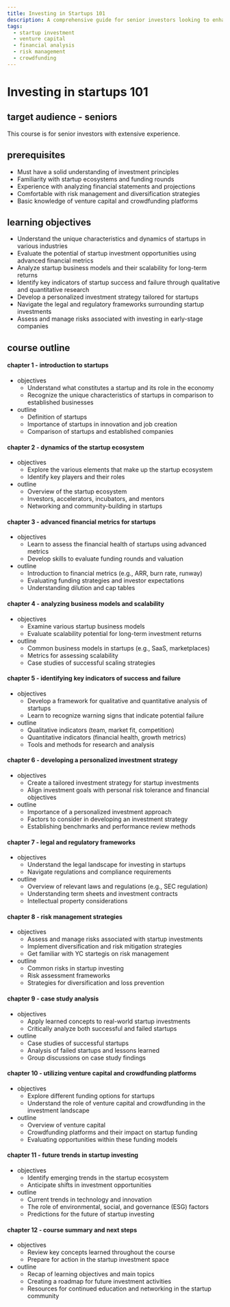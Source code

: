 ```yaml
---
title: Investing in Startups 101
description: A comprehensive guide for senior investors looking to enhance their skills in startup investments.
tags:
  - startup investment
  - venture capital
  - financial analysis
  - risk management
  - crowdfunding
---
```


# Investing in startups 101

## target audience - seniors
This course is for senior investors with extensive experience.

## prerequisites

- Must have a solid understanding of investment principles
- Familiarity with startup ecosystems and funding rounds
- Experience with analyzing financial statements and projections
- Comfortable with risk management and diversification strategies
- Basic knowledge of venture capital and crowdfunding platforms

## learning objectives

- Understand the unique characteristics and dynamics of startups in various industries
- Evaluate the potential of startup investment opportunities using advanced financial metrics
- Analyze startup business models and their scalability for long-term returns
- Identify key indicators of startup success and failure through qualitative and quantitative research
- Develop a personalized investment strategy tailored for startups
- Navigate the legal and regulatory frameworks surrounding startup investments
- Assess and manage risks associated with investing in early-stage companies

## course outline
#### chapter 1 - introduction to startups
- objectives
  - Understand what constitutes a startup and its role in the economy
  - Recognize the unique characteristics of startups in comparison to established businesses
- outline
  - Definition of startups
  - Importance of startups in innovation and job creation
  - Comparison of startups and established companies

#### chapter 2 - dynamics of the startup ecosystem
- objectives
  - Explore the various elements that make up the startup ecosystem
  - Identify key players and their roles
- outline
  - Overview of the startup ecosystem
  - Investors, accelerators, incubators, and mentors
  - Networking and community-building in startups

#### chapter 3 - advanced financial metrics for startups
- objectives
  - Learn to assess the financial health of startups using advanced metrics
  - Develop skills to evaluate funding rounds and valuation
- outline
  - Introduction to financial metrics (e.g., ARR, burn rate, runway)
  - Evaluating funding strategies and investor expectations
  - Understanding dilution and cap tables

#### chapter 4 - analyzing business models and scalability
- objectives
  - Examine various startup business models
  - Evaluate scalability potential for long-term investment returns
- outline
  - Common business models in startups (e.g., SaaS, marketplaces)
  - Metrics for assessing scalability
  - Case studies of successful scaling strategies

#### chapter 5 - identifying key indicators of success and failure
- objectives
  - Develop a framework for qualitative and quantitative analysis of startups
  - Learn to recognize warning signs that indicate potential failure
- outline
  - Qualitative indicators (team, market fit, competition)
  - Quantitative indicators (financial health, growth metrics)
  - Tools and methods for research and analysis

#### chapter 6 - developing a personalized investment strategy
- objectives
  - Create a tailored investment strategy for startup investments
  - Align investment goals with personal risk tolerance and financial objectives
- outline
  - Importance of a personalized investment approach
  - Factors to consider in developing an investment strategy
  - Establishing benchmarks and performance review methods

#### chapter 7 - legal and regulatory frameworks
- objectives
  - Understand the legal landscape for investing in startups
  - Navigate regulations and compliance requirements
- outline
  - Overview of relevant laws and regulations (e.g., SEC regulation)
  - Understanding term sheets and investment contracts
  - Intellectual property considerations

#### chapter 8 - risk management strategies
- objectives
  - Assess and manage risks associated with startup investments
  - Implement diversification and risk mitigation strategies
  - Get familiar with YC startegis on risk management
- outline
  - Common risks in startup investing
  - Risk assessment frameworks
  - Strategies for diversification and loss prevention

#### chapter 9 - case study analysis
- objectives
  - Apply learned concepts to real-world startup investments
  - Critically analyze both successful and failed startups
- outline
  - Case studies of successful startups
  - Analysis of failed startups and lessons learned
  - Group discussions on case study findings

#### chapter 10 - utilizing venture capital and crowdfunding platforms
- objectives
  - Explore different funding options for startups
  - Understand the role of venture capital and crowdfunding in the investment landscape
- outline
  - Overview of venture capital
  - Crowdfunding platforms and their impact on startup funding
  - Evaluating opportunities within these funding models

#### chapter 11 - future trends in startup investing
- objectives
  - Identify emerging trends in the startup ecosystem
  - Anticipate shifts in investment opportunities
- outline
  - Current trends in technology and innovation
  - The role of environmental, social, and governance (ESG) factors
  - Predictions for the future of startup investing

#### chapter 12 - course summary and next steps
- objectives
  - Review key concepts learned throughout the course
  - Prepare for action in the startup investment space
- outline
  - Recap of learning objectives and main topics
  - Creating a roadmap for future investment activities
  - Resources for continued education and networking in the startup community

